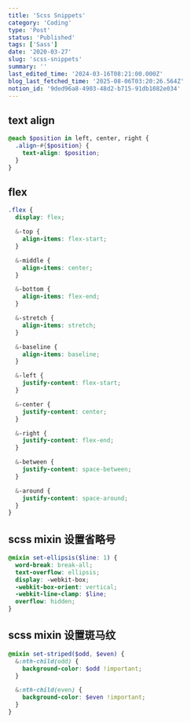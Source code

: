 ```yaml
---
title: 'Scss Snippets'
category: 'Coding'
type: 'Post'
status: 'Published'
tags: ['Sass']
date: '2020-03-27'
slug: 'scss-snippets'
summary: ''
last_edited_time: '2024-03-16T08:21:00.000Z'
blog_last_fetched_time: '2025-08-06T03:20:26.564Z'
notion_id: '9ded96a8-4903-48d2-b715-91db1082e034'
---
```


## text align

```scss
@each $position in left, center, right {
  .align-#{$position} {
    text-align: $position;
  }
}
```

## flex

```scss
.flex {
  display: flex;

  &-top {
    align-items: flex-start;
  }

  &-middle {
    align-items: center;
  }

  &-bottom {
    align-items: flex-end;
  }

  &-stretch {
    align-items: stretch;
  }

  &-baseline {
    align-items: baseline;
  }

  &-left {
    justify-content: flex-start;
  }

  &-center {
    justify-content: center;
  }

  &-right {
    justify-content: flex-end;
  }

  &-between {
    justify-content: space-between;
  }

  &-around {
    justify-content: space-around;
  }
}
```

## scss mixin 设置省略号

```scss
@mixin set-ellipsis($line: 1) {
  word-break: break-all;
  text-overflow: ellipsis;
  display: -webkit-box;
  -webkit-box-orient: vertical;
  -webkit-line-clamp: $line;
  overflow: hidden;
}
```

## scss mixin 设置斑马纹

```scss
@mixin set-striped($odd, $even) {
  &:nth-child(odd) {
    background-color: $odd !important;
  }

  &:nth-child(even) {
    background-color: $even !important;
  }
}
```
